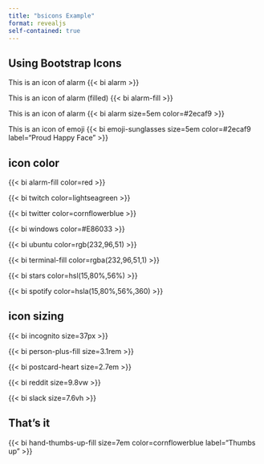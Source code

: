 ```yaml
---
title: "bsicons Example"
format: revealjs
self-contained: true
---
```


## Using Bootstrap Icons

This is an icon of alarm {{< bi alarm >}}

This is an icon of alarm (filled) {{< bi alarm-fill >}}

This is an icon of alarm {{< bi alarm  size=5em color=#2ecaf9 >}}

This is an icon of emoji {{< bi emoji-sunglasses  size=5em color=#2ecaf9 label="Proud Happy Face" >}}


## icon color

{{< bi alarm-fill color=red >}}

{{< bi twitch color=lightseagreen >}}

{{< bi twitter color=cornflowerblue >}}

{{< bi windows color=#E86033 >}}

{{< bi ubuntu color=rgb(232,96,51) >}}

{{< bi terminal-fill color=rgba(232,96,51,1) >}}

{{< bi stars color=hsl(15,80%,56%) >}}

{{< bi spotify color=hsla(15,80%,56%,360) >}}


## icon sizing


{{< bi incognito size=37px >}}

{{< bi person-plus-fill size=3.1rem >}}

{{< bi postcard-heart size=2.7em >}}

{{< bi reddit size=9.8vw >}}

{{< bi slack size=7.6vh >}}

## That's it

{{< bi hand-thumbs-up-fill  size=7em color=cornflowerblue label="Thumbs up" >}}


